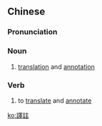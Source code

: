 {{also|译注|譯注}}
==Chinese==
{{zh-forms|s=译注|t2=譯注}}

===Pronunciation===
{{zh-pron
|m=yìzhù
|c=jik6 zyu3
|cat=n,v
}}

===Noun===
{{zh-noun}}

# [[translation]] and [[annotation]]

===Verb===
{{zh-verb}}

# to [[translate]] and [[annotate]]

[[ko:譯註]]